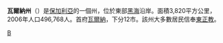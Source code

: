 {{Link style|time=2015-12-13T14:35:44+00:00}}
{{Infobox Province of Bulgaria
|Cyrillic       = Област Варна
|Map            = Oblast Varna.png
|Capital        = [[:en:Varna|瓦爾納]]
|Municipalities = 12
|Area           = 3,820 [[Square_kilometre|km²]]
|Population     = 496,768
|Density        = 130 persons/km²
|LicensePlate   = B
|Governor       = Petar Kandilarov
|Website        = http://www.vn.government.bg/
}}
'''瓦爾納州'''（{{lang|bg|Област Варна}}）是[[保加利亞|保加利亞]]的一個州，位於東部[[黑海|黑海]]沿岸。面積3,820平方公里，2006年人口496,768人。首府[[瓦爾納|瓦爾納]]，下分12市。該州大多數居民信奉[[東正教|東正教]]。

{{Bulgaria}}

[[Category:保加利亞行政區劃|В]]